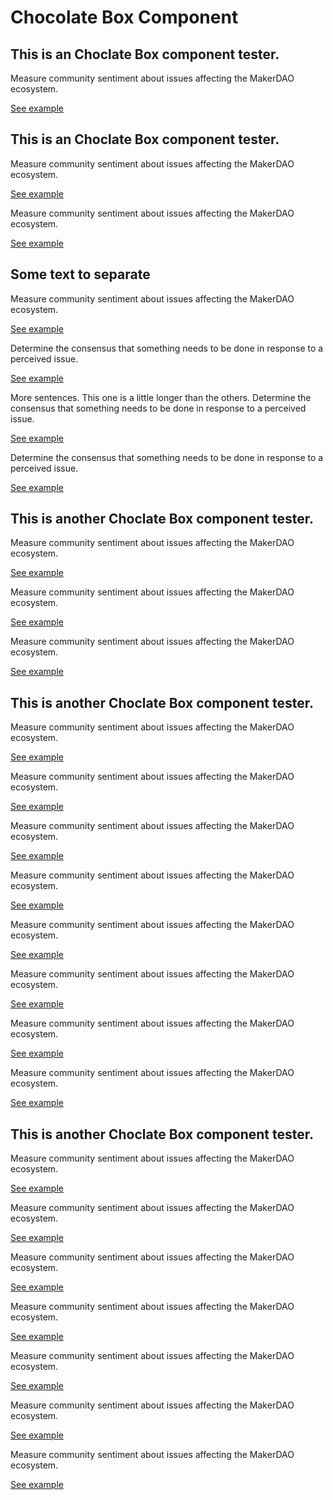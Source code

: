 # Chocolate Box Component

## This is an Choclate Box component tester.

<Chocolate>

<Box>
   
<Icon name="search" size={3}/>

Measure community sentiment about issues affecting the MakerDAO ecosystem.

[See example](https://example.com)

</Box>

</Chocolate>

## This is an Choclate Box component tester.

<Chocolate>

<Box>
   
<Icon name="search" size={3}/>

Measure community sentiment about issues affecting the MakerDAO ecosystem.

[See example](https://example.com)

</Box>

<Box>
   
<Icon name="search" size={3}/>

Measure community sentiment about issues affecting the MakerDAO ecosystem.

[See example](https://example.com)

</Box>

</Chocolate>

## Some text to separate

<Chocolate>

<Box>
   
<Icon name="search" size={3}/>

Measure community sentiment about issues affecting the MakerDAO ecosystem.

[See example](https://example.com)

</Box>

<Box>
   
<Icon name="checkmark_square" size={3}/>

Determine the consensus that something needs to be done in response to a perceived issue.

[See example](https://example.com)

</Box>

<Box>
   
<Icon name="checkmark_square" size={3}/>

More sentences. This one is a little longer than the others. Determine the consensus that something needs to be done in response to a perceived issue.

[See example](https://example.com)

</Box>

<Box>
   
<Icon name="checkmark_square" size={3}/>

Determine the consensus that something needs to be done in response to a perceived issue.

[See example](https://example.com)

</Box>

</Chocolate>



## This is another Choclate Box component tester.

<Chocolate>

<Box>
   
<Icon name="search" size={3}/>

Measure community sentiment about issues affecting the MakerDAO ecosystem.

[See example](https://example.com)

</Box>

<Box>
   
<Icon name="search" size={3}/>

Measure community sentiment about issues affecting the MakerDAO ecosystem.

[See example](https://example.com)

</Box>

<Box>
   
<Icon name="search" size={3}/>

Measure community sentiment about issues affecting the MakerDAO ecosystem.

[See example](https://example.com)

</Box>

</Chocolate>

## This is another Choclate Box component tester.

<Chocolate>

<Box>
   
<Icon name="search" size={3}/>

Measure community sentiment about issues affecting the MakerDAO ecosystem.

[See example](https://example.com)

</Box>

<Box>
   
<Icon name="search" size={3}/>

Measure community sentiment about issues affecting the MakerDAO ecosystem.

[See example](https://example.com)

</Box>

<Box>
   
<Icon name="search" size={3}/>

Measure community sentiment about issues affecting the MakerDAO ecosystem.

[See example](https://example.com)

</Box>

<Box>
   
<Icon name="search" size={3}/>

Measure community sentiment about issues affecting the MakerDAO ecosystem.

[See example](https://example.com)

</Box>

<Box>
   
<Icon name="search" size={3}/>

Measure community sentiment about issues affecting the MakerDAO ecosystem.

[See example](https://example.com)

</Box>

<Box>
   
<Icon name="search" size={3}/>

Measure community sentiment about issues affecting the MakerDAO ecosystem.

[See example](https://example.com)

</Box>

<Box>
   
<Icon name="search" size={3}/>

Measure community sentiment about issues affecting the MakerDAO ecosystem.

[See example](https://example.com)

</Box>

<Box>
   
<Icon name="search" size={3}/>

Measure community sentiment about issues affecting the MakerDAO ecosystem.

[See example](https://example.com)

</Box>

</Chocolate>

## This is another Choclate Box component tester.

<Chocolate>

<Box>
   
<Icon name="search" size={3}/>

Measure community sentiment about issues affecting the MakerDAO ecosystem.

[See example](https://example.com)

</Box>

<Box>
   
<Icon name="search" size={3}/>

Measure community sentiment about issues affecting the MakerDAO ecosystem.

[See example](https://example.com)

</Box>

<Box>
   
<Icon name="search" size={3}/>

Measure community sentiment about issues affecting the MakerDAO ecosystem.

[See example](https://example.com)

</Box>

<Box>
   
<Icon name="search" size={3}/>

Measure community sentiment about issues affecting the MakerDAO ecosystem.

[See example](https://example.com)

</Box>

<Box>
   
<Icon name="search" size={3}/>

Measure community sentiment about issues affecting the MakerDAO ecosystem.

[See example](https://example.com)

</Box>

<Box>
   
<Icon name="search" size={3}/>

Measure community sentiment about issues affecting the MakerDAO ecosystem.

[See example](https://example.com)

</Box>

<Box>
   
<Icon name="search" size={3}/>

Measure community sentiment about issues affecting the MakerDAO ecosystem.

[See example](https://example.com)

</Box>

</Chocolate>
